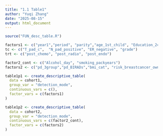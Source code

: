 ```yaml
---
title: "1.1 Table1"
author: "Yuqi Zhang"
date: "2025-08-15"
output: html_document
---
```


```r
source("FUN_desc_table.R")

factors1 <- c("year1","period", "parity","age_1st_child", "Education_2cat", "FH_BC_bl_50") 
tc <- c("T_pad_c",  "N_pad_positive", "ER_negative", "grade")
trt <- c("post_chemo", "post_radio", "post_endo") 

factor2_cont <- c("Alcohol_day", "smoking_packyears")
factors2 <- c("pd_3group","pd_BIRADs","bmi_cat", "risk_breastcancer_own_10yr","GRS_BC", "protein_LOF_rare_variants_exonic", "pinkcat","BOADICEA")

table1p1 <- create_descriptive_table(
  data = cohort1,
  group_var = "detection_mode",
  continuous_vars = c(),
  factor_vars = c(factors1)
)

table1p2 <- create_descriptive_table(
  data = cohort2,
  group_var = "detection_mode",
  continuous_vars = c(factor2_cont),
  factor_vars = c(factors2)
)
```

